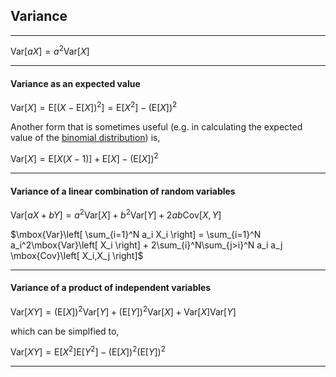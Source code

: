 
## Variance

********************************************************************************

$\mbox{Var}\left[ aX \right] = a^2\mbox{Var}\left[ X \right]$

********************************************************************************

#### Variance as an expected value

$\mbox{Var}\left[ X \right] = \mbox{E}\left[ \left( X - \mbox{E}\left[ X \right] \right)^2 \right] = \mbox{E}\left[ X^2 \right] - \left(\mbox{E}\left[ X \right] \right)^2$

Another form that is sometimes useful (e.g. in calculating the expected value of the <a href="Binomial distribution.html">binomial distribution</a>) is,

$\mbox{Var}\left[ X \right] = \mbox{E}\left[ X(X-1) \right] + \mbox{E}\left[ X \right] - \left(\mbox{E}\left[ X \right] \right)^2$

********************************************************************************

#### Variance of a linear combination of random variables

$\mbox{Var}\left[ aX + bY \right] = a^2\mbox{Var}\left[ X \right] + b^2\mbox{Var}\left[ Y \right] + 2ab \mbox{Cov}\left[ X,Y \right]$

$\mbox{Var}\left[ \sum_{i=1}^N a_i X_i \right] = \sum_{i=1}^N a_i^2\mbox{Var}\left[ X_i \right] + 2\sum_{i}^N\sum_{j>i}^N a_i a_j \mbox{Cov}\left[ X_i,X_j \right]$

********************************************************************************

#### Variance of a product of independent variables

$\mbox{Var}\left[ XY \right] = \left(\mbox{E}\left[ X \right] \right)^2 \mbox{Var}\left[ Y \right] + \left(\mbox{E}\left[ Y \right] \right)^2 \mbox{Var}\left[ X \right] + \mbox{Var}\left[ X \right]\mbox{Var}\left[ Y \right]$

which can be simplfied to,

$\mbox{Var}\left[ XY \right] = \mbox{E}\left[ X^2 \right] \mbox{E}\left[ Y^2 \right] - \left(\mbox{E}\left[ X \right] \right)^2 \left(\mbox{E}\left[ Y \right] \right)^2$

********************************************************************************
